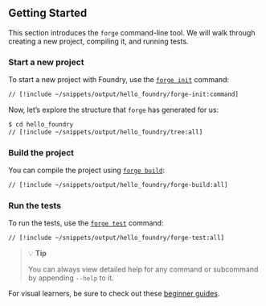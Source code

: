 ## Getting Started

This section introduces the `forge` command-line tool. We will walk through creating a new project, compiling it, and running tests.

### Start a new project

To start a new project with Foundry, use the [`forge init`](#TODO) command:

```sh [forge init]
// [!include ~/snippets/output/hello_foundry/forge-init:command]
```

Now, let’s explore the structure that `forge` has generated for us:

```sh [tree]
$ cd hello_foundry
// [!include ~/snippets/output/hello_foundry/tree:all]
```

### Build the project

You can compile the project using [`forge build`](#TODO):

```sh [forge build]
// [!include ~/snippets/output/hello_foundry/forge-build:all]
```

### Run the tests

To run the tests, use the [`forge test`](#TODO) command:

```sh [forge test]
// [!include ~/snippets/output/hello_foundry/forge-test:all]
```

> 💡 **Tip**
>
> You can always view detailed help for any command or subcommand by appending `--help` to it.

For visual learners, be sure to check out these [beginner guides](#TODO).
